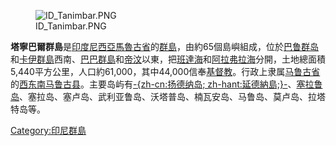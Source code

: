 [[Image:ID_Tanimbar.PNG|thumb]]

'''塔寧巴爾群島'''是[[印度尼西亞|印度尼西亞]][[馬魯古省|馬魯古省]]的[[群島|群島]]，由約65個島嶼組成，位於[[巴鲁群岛|巴鲁群岛]]和[[卡伊群島|卡伊群島]]西南、[[巴巴群島|巴巴群島]]和[[帝汶|帝汶]]以東，把[[班達海|班達海]]和[[阿拉弗拉海|阿拉弗拉海]]分開，土地總面積5,440平方公里，人口約61,000，其中44,000信奉[[基督教|基督教]]。行政上隶属[[马鲁古省|马鲁古省]]的[[西东南马鲁古县|西东南马鲁古县]]。主要岛屿有[[扬德纳岛|-{zh-cn:扬德纳岛; zh-hant:延德納島;}-]]、[[塞拉鲁岛|塞拉鲁岛]]、塞拉岛、塞卢岛、武利亚鲁岛、沃塔普岛、楠瓦安岛、马鲁岛、莫卢岛、拉塔特岛等。

{{coord|7.500|S|131.500|E|display=title|source:dewiki}}
[[Category:印尼群島|Category:印尼群島]]
{{Indonesia-geo-stub}}